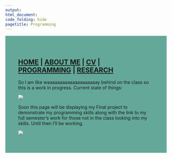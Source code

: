 ```yaml
---
output: 
html_document:
code_folding: hide
pagetitle: Programming
---
```

<style type="text/css">
.main-container {
  max-width: 1800px;
  margin-left: auto;
  margin-right: auto;
}
</style>

<style>
div.blue { background-color:#63a898; border-radius: 5px; padding: 20px;}
</style>
<div class = "blue">



<style>
div.blue { background-color:#63a898; border-radius: 0px; padding: 20px;}
</style>
<div class = "blue">


## [HOME](http://MurderousPolyhedron.github.io/) | [ABOUT ME](http://MurderousPolyhedron.github.io/About_Me/) | [CV](http://MurderousPolyhedron.github.io/CV/) | [PROGRAMMING](http://MurderousPolyhedron.github.io/Programming/) | [RESEARCH](http://MurderousPolyhedron.github.io/Research/) 

So I am like waaaaaaaaaaaaaaaaaaaay behind on the class so this is a work in progress. Current state of things:


![](https://media.giphy.com/media/RfvBXK1m8Kcdq/giphy.gif)

Soon this page will be displaying my Final project to demonstrate my programming skills along with the link to my full semester's work for those not in the class looking into my skills. Until then I'll be working.

![](https://media.giphy.com/media/13HgwGsXF0aiGY/giphy.gif)
